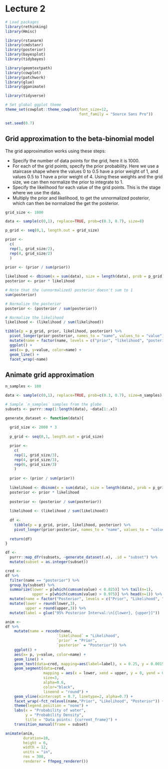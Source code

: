 # Lecture 2

```r
# Load packages
library(rethinking)
library(Hmisc)

library(rstanarm)
library(cmdstanr)
library(posterior)
library(bayesplot)
library(tidybayes)

library(geomtextpath)
library(cowplot)
library(patchwork)
library(glue)
library(gganimate)

library(tidyverse)

# Set global ggplot theme
theme_set(cowplot::theme_cowplot(font_size=12,
                                 font_family = "Source Sans Pro"))

set.seed(0.7)
```

## Grid approximation to the beta-binomial model

The grid approximation works using these steps:

-   Specify the number of data points for the grid, here it is 1000.
-   For each of the grid points, specify the prior probability. Here we use a staircase shape where the values 0 to 0.5 have a prior weight of 1, and values 0.5 to 1 have a prior weight of 4. Using these weights and the grid size, we can then normalize the prior to integrate to 1.
-   Specify the likelihood for each value of the grid points. This is the stage where we use the data.
-   Multiply the prior and likelihood, to get the unnormalized posterior, which can then be normalized the get the posterior.

```r
grid_size <- 1000

data <- sample(c(0,1), replace=TRUE, prob=c(0.3, 0.7), size=8)

p_grid <- seq(0,1, length.out = grid_size)

prior <-
  c(
  rep(1, grid_size/2),
  rep(4, grid_size/2)
  )

prior <- (prior / sum(prior))
           
likelihood <- dbinom(x = sum(data), size = length(data), prob = p_grid)
posterior <- prior * likelihood
```

```r
# Note that the (unnormalized) posterior doesn't sum to 1
sum(posterior)
```

```r
# Normalize the posterior
posterior <- (posterior / sum(posterior))
```

```r
# Normalize the likelihood
likelihood <- (likelihood / sum(likelihood))
```

```r
tibble(p = p_grid, prior, likelihood, posterior) %>%
  pivot_longer(prior:posterior, names_to = "name", values_to = "value") %>%
  mutate(name = factor(name, levels = c("prior", "likelihood", "posterior"))) %>%
  ggplot() +
  aes(x= p, y=value, color=name) +
  geom_line() +
  facet_wrap(~name)
```

## Animate grid approximation

```r
n_samples <- 100

data <- sample(c(0,1), replace=TRUE, prob=c(0.3, 0.7), size=n_samples)

# Sample `n_samples` samples from the globe
subsets <- purrr::map(1:length(data), ~data[1:.x])
```

```r
generate_dataset <- function(data){
  
  grid_size <- 2000 * 3
  
  p_grid <- seq(0,1, length.out = grid_size)

  prior <-
    c(
    rep(1, grid_size/3),
    rep(4, grid_size/3),
    rep(6, grid_size/3)
    )
  
  prior <- (prior / sum(prior))
             
  likelihood <- dbinom(x = sum(data), size = length(data), prob = p_grid)
  posterior <- prior * likelihood
  
  posterior <- (posterior / sum(posterior))
  
  likelihood <- (likelihood / sum(likelihood))
  
  df <- 
    tibble(p = p_grid, prior, likelihood, posterior) %>%
    pivot_longer(prior:posterior, names_to = "name", values_to = "value")
  
  return(df)
}
```

```r
df <-
  purrr::map_dfr(subsets, ~generate_dataset(.x), .id = "subset") %>%
  mutate(subset = as.integer(subset))
```

```r
cred <-
df %>%
  filter(name == "posterior") %>%
  group_by(subset) %>%
  summarize(lower = p[which(cumsum(value) < 0.025)] %>% tail(n=1),
            upper = p[which(cumsum(value) > 0.975)] %>% head(n=1)) %>%
  mutate(name = factor("Posterior", levels = c("Prior", "Likelihood", "Posterior"))) %>%
  mutate(lower = round(lower,3),
         upper = round(upper,3)) %>%
  mutate(label = glue("95% Posterior Interval:\n[{lower}, {upper}]"))
```

```r
anim <-
df %>%
    mutate(name = recode(name,
                       `likelihood` = "Likelihood",
                       `prior` = "Prior",
                       `posterior` = "Posterior")) %>%
    ggplot() +
    aes(x= p, y=value, color=name) +
    geom_line() +
    geom_text(data=cred, mapping=aes(label=label), x = 0.25, y = 0.0015, color="black") +
    geom_segment(data=cred,
                 mapping = aes(x = lower, xend = upper, y = 0, yend = 0),
                 size=3,
                 alpha=0.6,
                 color="black",
                 lineend = "round") +
    geom_vline(xintercept = 0.7, linetype=2, alpha=0.7) +
    facet_wrap(~fct_relevel(name,"Prior", "Likelihood", "Posterior")) +
    theme(legend.position = "none") +
    labs(x = "Probability of water",
         y = "Probability Density",
         title = "Data points: {current_frame}") +
    transition_manual(frame = subset)

animate(anim,
        duration=10,
        height = 6,
        width = 12,
        units = "in",
        res = 300,
        renderer = ffmpeg_renderer())
```
